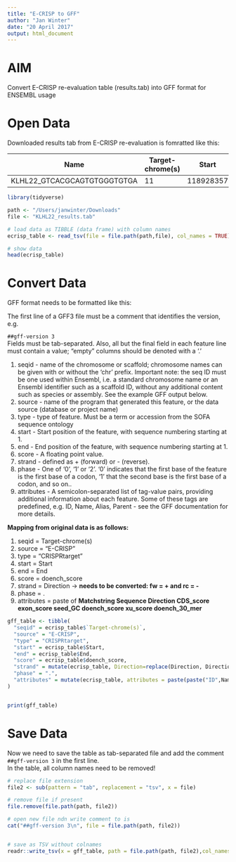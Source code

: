 ```yaml
---
title: "E-CRISP to GFF"
author: "Jan Winter"
date: "20 April 2017"
output: html_document
---
```


# AIM

Convert E-CRISP re-evaluation table (results.tab) into GFF format for ENSEMBL usage


# Open Data

Downloaded results tab from E-CRISP re-evaluation is fomratted like this:

Name | Target-chrome(s) | Start | End | Gene targets | Spec-Score | Anno-Score | Eff-Score | Matchstring | Sequence | Direction | CDS_score | exon_score | seed_GC | doench_score | xu_score | doench_30_mer
--- | --- | --- | --- | --- | --- | --- | --- | --- | --- | --- | --- | --- | --- | --- | --- | --- |
KLHL22_GTCACGCAGTGTGGGTGTGA | 11 | 118928357 | 118928380 | ENSG00000110375::UPK2::+ | 76.5217391304348 | 3.125 | 40.1520887751803 | nMXMMMMMMMMMMMMMMMMXMMM | GTGACGCAGTGTGGGTGTGCCAG | fw | 0 | 0 | 0.7 | 0.0513522499590136 | 0.2562521888 | GTTCGTGACGCAGTGTGGGTGTGCCAGCGC

```r
library(tidyverse)

path <- "/Users/janwinter/Downloads"
file <- "KLHL22_results.tab"

# load data as TIBBLE (data frame) with column names
ecrisp_table <- read_tsv(file = file.path(path,file), col_names = TRUE)

# show data
head(ecrisp_table)

```

# Convert Data

GFF format needs to be formatted like this: 

The first line of a GFF3 file must be a comment that identifies the version, e.g.

`##gff-version 3`  
Fields must be tab-separated. Also, all but the final field in each feature line must contain a value; "empty" columns should be denoted with a '.'

1. seqid - name of the chromosome or scaffold; chromosome names can be given with or without the 'chr' prefix. Important note: the seq ID must be one used within Ensembl, i.e. a standard chromosome name or an Ensembl identifier such as a scaffold ID, without any additional content such as species or assembly. See the example GFF output below.
2. source - name of the program that generated this feature, or the data source (database or project name)
3. type - type of feature. Must be a term or accession from the SOFA sequence ontology
4. start - Start position of the feature, with sequence numbering starting at 1.
5. end - End position of the feature, with sequence numbering starting at 1.
6. score - A floating point value.
7. strand - defined as + (forward) or - (reverse).
8. phase - One of '0', '1' or '2'. '0' indicates that the first base of the feature is the first base of a codon, '1' that the second base is the first base of a codon, and so on..
9. attributes - A semicolon-separated list of tag-value pairs, providing additional information about each feature. Some of these tags are predefined, e.g. ID, Name, Alias, Parent - see the GFF documentation for more details.


__Mapping from original data is as follows:__  

1. seqid = Target-chrome(s)
2. source = "E-CRISP"
3. type = "CRISPRtarget"
4. start = Start
5. end = End
6. score = doench_score
7. strand = Direction -> __needs to be converted: fw = + and rc = -__
8. phase = .
9. attributes = paste of __Matchstring	Sequence	Direction	CDS_score	exon_score	seed_GC	doench_score	xu_score	doench_30_mer__


```r

gff_table <- tibble(
  "seqid" = ecrisp_table$`Target-chrome(s)`,
  "source" = "E-CRISP",
  "type" = "CRISPRtarget",
  "start" = ecrisp_table$Start,
  "end" = ecrisp_table$End,
  "score" = ecrisp_table$doench_score,
  "strand" = mutate(ecrisp_table, Direction=replace(Direction, Direction=="fw", "+")) %>% mutate(Direction=replace(Direction, Direction=="rc", "-")) %>% dplyr::select(Direction) %>% collect %>% .[["Direction"]],
  "phase" = ".",
  "attributes" = mutate(ecrisp_table, attributes = paste(paste("ID",Name, sep="="), paste("Targets",`Gene targets`, sep="="), paste("Matchstring",Matchstring, sep="="), paste("Sequence",Sequence, sep="="), paste("Direction",Direction, sep="="), paste("CDS",CDS_score, sep="="), paste("Exon-Score",exon_score, sep="="), paste("GCContent",seed_GC, sep="="), paste("Doench-Score",doench_score, sep="="), paste("CU-Score",xu_score, sep="="), paste("Doench_30mer",doench_30_mer, sep="="), sep=";")) %>% collect %>% .[["attributes"]]
)


print(gff_table)

```


# Save Data

Now we need to save the table as tab-separated file and add the comment `##gff-version 3` in the first line.  
In the table, all column names need to be removed!


```r

# replace file extension
file2 <- sub(pattern = "tab", replacement = "tsv", x = file)

# remove file if present
file.remove(file.path(path, file2))

# open new file ndn write comment to is
cat("##gff-version 3\n", file = file.path(path, file2))


# save as TSV without colnames
readr::write_tsv(x = gff_table, path = file.path(path, file2),col_names = FALSE, append = TRUE)


```


